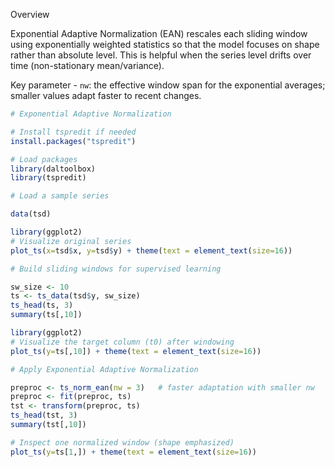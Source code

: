 Overview

Exponential Adaptive Normalization (EAN) rescales each sliding window using exponentially weighted statistics so that the model focuses on shape rather than absolute level. This is helpful when the series level drifts over time (non-stationary mean/variance).

Key parameter
- `nw`: the effective window span for the exponential averages; smaller values adapt faster to recent changes.

```r
# Exponential Adaptive Normalization

# Install tspredit if needed
install.packages("tspredit")
```

```r
# Load packages
library(daltoolbox)
library(tspredit) 
```


```r
# Load a sample series

data(tsd)
```

```r
library(ggplot2)
# Visualize original series
plot_ts(x=tsd$x, y=tsd$y) + theme(text = element_text(size=16))
```

```r
# Build sliding windows for supervised learning

sw_size <- 10
ts <- ts_data(tsd$y, sw_size)
ts_head(ts, 3)
summary(ts[,10])
```

```r
library(ggplot2)
# Visualize the target column (t0) after windowing
plot_ts(y=ts[,10]) + theme(text = element_text(size=16))
```

```r
# Apply Exponential Adaptive Normalization

preproc <- ts_norm_ean(nw = 3)   # faster adaptation with smaller nw
preproc <- fit(preproc, ts)
tst <- transform(preproc, ts)
ts_head(tst, 3)
summary(tst[,10])

# Inspect one normalized window (shape emphasized)
plot_ts(y=ts[1,]) + theme(text = element_text(size=16))
```

